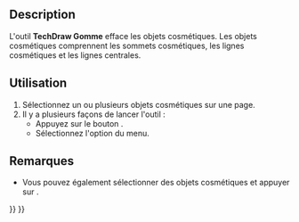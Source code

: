 <languages/>

{{Docnav/fr
|[[TechDraw_ExtensionDecreaseDecimal/fr|Moins de décimales]]
|[[TechDraw_LineGroup/fr|Groupe de lignes]]
|[[TechDraw_Workbench/fr|Atelier TechDraw]]
|IconL=TechDraw_ExtensionDecreaseDecimal.svg
|IconR=
|IconC=Workbench_TechDraw.svg
}}

{{GuiCommand/fr
|Name=TechDraw CosmeticEraser
|Name/fr=TechDraw Gomme
|MenuLocation=TechDraw → Supprimer l'objet cosmétique
|Workbenches=[[TechDraw_Workbench/fr|TechDraw]]
|Version=0.19
}}

==Description==

L'outil '''TechDraw Gomme''' efface les objets cosmétiques. Les objets cosmétiques comprennent les sommets cosmétiques, les lignes cosmétiques et les lignes centrales.

<span id="Usage"></span>
==Utilisation==

# Sélectionnez un ou plusieurs objets cosmétiques sur une page.
# Il y a plusieurs façons de lancer l'outil :
#* Appuyez sur le bouton {{Button|[[Image:TechDraw_CosmeticEraser.svg|16px]] [[TechDraw_CosmeticEraser/fr|Supprimer l'objet cosmétique]]}}.
#* Sélectionnez l'option {{MenuCommand|TechDraw → [[Image:TechDraw_CosmeticEraser.svg|16px]] Supprimer l'objet cosmétique}} du menu.

<span id="Notes"></span>
==Remarques==

* Vous pouvez également sélectionner des objets cosmétiques et appuyer sur {{KEY|Supprimer}}. {{Version/fr|1.0}}


{{Docnav/fr
|[[TechDraw_ExtensionDecreaseDecimal/fr|Moins de décimales]]
|[[TechDraw_LineGroup/fr|Groupe de lignes]]
|[[TechDraw_Workbench/fr|Atelier TechDraw]]
|IconL=TechDraw_ExtensionDecreaseDecimal.svg
|IconR=
|IconC=Workbench_TechDraw.svg
}}

{{TechDraw Tools navi{{#translation:}}}}
{{Userdocnavi{{#translation:}}}}